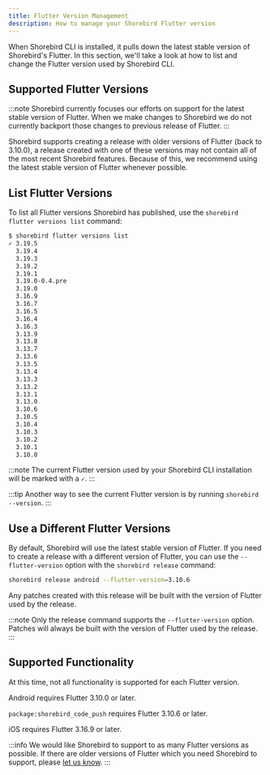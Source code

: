```yaml
---
title: Flutter Version Management
description: How to manage your Shorebird Flutter version
---
```


When Shorebird CLI is installed, it pulls down the latest stable version of
Shorebird's Flutter. In this section, we'll take a look at how to list and
change the Flutter version used by Shorebird CLI.

## Supported Flutter Versions

:::note
Shorebird currently focuses our efforts on support for the latest stable version
of Flutter. When we make changes to Shorebird we do not currently backport those
changes to previous release of Flutter.
:::

Shorebird supports creating a release with older versions of Flutter (back to
3.10.0), a release created with one of these versions may not contain all of the
most recent Shorebird features. Because of this, we recommend using the latest
stable version of Flutter whenever possible.

## List Flutter Versions

To list all Flutter versions Shorebird has published, use the
`shorebird flutter versions list` command:

```sh
$ shorebird flutter versions list
✓ 3.19.5
  3.19.4
  3.19.3
  3.19.2
  3.19.1
  3.19.0-0.4.pre
  3.19.0
  3.16.9
  3.16.7
  3.16.5
  3.16.4
  3.16.3
  3.13.9
  3.13.8
  3.13.7
  3.13.6
  3.13.5
  3.13.4
  3.13.3
  3.13.2
  3.13.1
  3.13.0
  3.10.6
  3.10.5
  3.10.4
  3.10.3
  3.10.2
  3.10.1
  3.10.0

```

:::note
The current Flutter version used by your Shorebird CLI installation will be marked with a `✓`.
:::

:::tip
Another way to see the current Flutter version is by running `shorebird --version`.
:::

## Use a Different Flutter Versions

By default, Shorebird will use the latest stable version of Flutter. If you need
to create a release with a different version of Flutter, you can use the
`--flutter-version` option with the `shorebird release` command:

```sh
shorebird release android --flutter-version=3.10.6
```

Any patches created with this release will be built with the version of Flutter
used by the release.

:::note
Only the release command supports the `--flutter-version` option. Patches will
always be built with the version of Flutter used by the release.
:::

## Supported Functionality

At this time, not all functionality is supported for each Flutter version.

Android requires Flutter 3.10.0 or later.

`package:shorebird_code_push` requires Flutter 3.10.6 or later.

iOS requires Flutter 3.16.9 or later.

:::info
We would like Shorebird to support to as many Flutter versions as possible. If
there are older versions of Flutter which you need Shorebird to support, please
[let us know](https://github.com/shorebirdtech/shorebird/issues/1100).
:::
